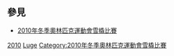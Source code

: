 ==參見==
* [[2010年冬季奧林匹克運動會雪橇比賽|2010年冬季奧林匹克運動會雪橇比賽]]
{{Commons category|2010 Winter Olympics lugers}}

[[Category:各年冬季奧林匹克運動會雪橇運動員|2010]]
[[Category:2010年冬季奧林匹克運動會運動員|Luge]]
[[Category:2010年冬季奧林匹克運動會雪橇比賽|Category:2010年冬季奧林匹克運動會雪橇比賽]]